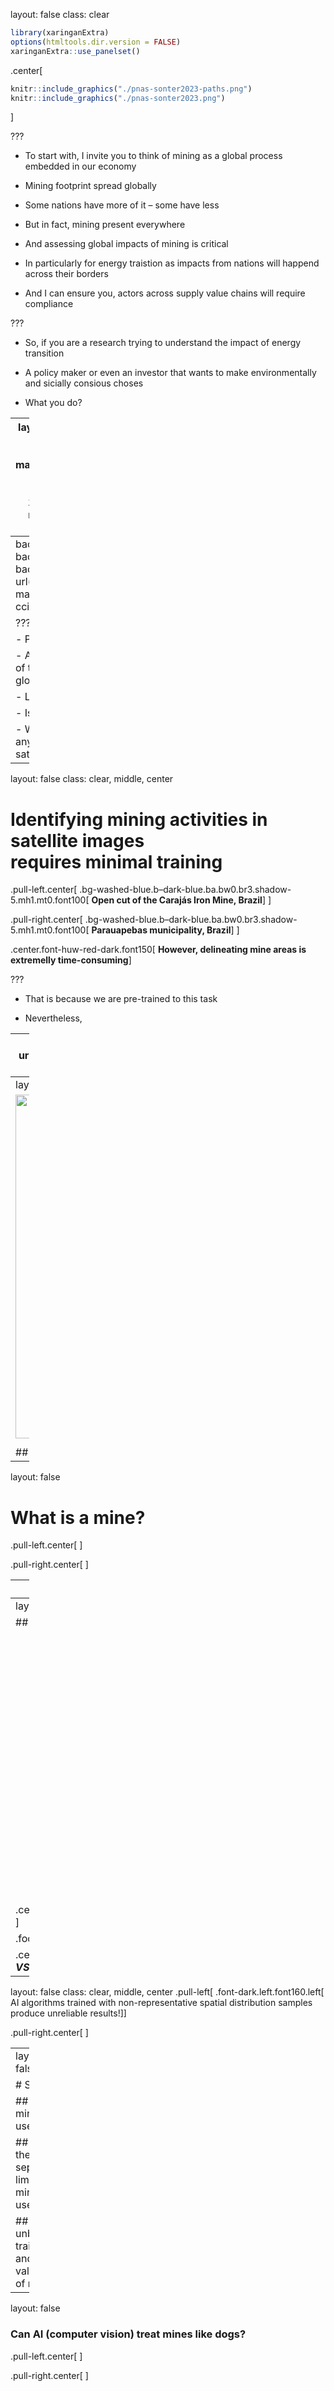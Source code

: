 layout: false
class: clear

```r
library(xaringanExtra)
options(htmltools.dir.version = FALSE)
xaringanExtra::use_panelset()
```


.center[
```r
knitr::include_graphics("./pnas-sonter2023-paths.png")
knitr::include_graphics("./pnas-sonter2023.png")
```
]


???

- To start with, I invite you to think of mining as a global process embedded in our economy

- Mining footprint spread globally

- Some nations have more of it -- some have less

- But in fact, mining present everywhere 

- And assessing global impacts of mining is critical

- In particularly for energy traistion as impacts from nations will happend across their borders

- And I can ensure you, actors across supply value chains will require compliance



???

- So, if you are a research trying to understand the impact of energy transition

- A policy maker or even an investor that wants to make environmentally and sicially consious choses 

- What you do?


---
layout: false
class: clear, middle, center
background-image: url("https://www.victor-maus.com/assets/talks/img/esa-cci-land-cover.png")
background-size: 100% 105%environmnt
.footnote-right[Screenshot of [ESA CCI Land cover viewer](http://maps.elie.ucl.ac.be/CCI/viewer/)]


.bg-washed-blue.b--dark-blue.ba.bw0.br3.shadow-5.mh1.mt0.center.font-huw-red-dark.font200[**Global data sets do not address mining land use**]

???

- Well one would probably start with global data sets

- But they do not address mining land use

- Actually, it is worse than that, global maps commision mining land use into other land covewr types

---
background-size: contain
background-size: 95% 95%
background-image: url("https://www.victor-maus.com/assets/talks/img/esa-cci-carajas.png")

???

- Particularly, urban areas

- As we can see in this map, one of the largest iron ore mine globally

- Located in Brazil

- Is mapped as urban area

- We will probably agree that, anyo of us would correctly label satellite images of this two areas


---
layout: false
class: clear, middle, center

# Identifying mining activities in satellite images <br>requires minimal training

.pull-left.center[
.bg-washed-blue.b--dark-blue.ba.bw0.br3.shadow-5.mh1.mt0.font100[
**Open cut of the Carajás Iron Mine, Brazil**
]
<div class="copyright-container">
  <img src="https://www.victor-maus.com/assets/talks/img/carajas-mine-satellite.png" height="350">
  <div class="copyright-bottom-left2 font-light">Figure: <a href="https://www.fineprint.global/viewer">FINEPRINT Viewer</a></div>
</div>
]

.pull-right.center[
.bg-washed-blue.b--dark-blue.ba.bw0.br3.shadow-5.mh1.mt0.font100[
**Parauapebas municipality, Brazil**
]
<div class="copyright-container">
  <img src="https://www.victor-maus.com/assets/talks/img/parauapebas-city-satellite.png" height="350"/>
  <div class="copyright-bottom-left2 font-light">Figure: <a href="https://www.fineprint.global/viewer">FINEPRINT Viewer</a></div>
</div>
]

.center.font-huw-red-dark.font150[
  **However, delineating mine areas is extremelly time-consuming**
]


???

- That is because we are pre-trained to this task

- Nevertheless, 


---
layout: false
class: clear, middle, center
background-image: url("https://www.victor-maus.com/assets/talks/img/global-mining-map.png")


.footnote-right.font-light[[Maus et al. (2020, 2022)](http://doi.org/10.1038/s41597-022-01547-4) *Nature Scientific Data*]

<!-- .bg-washed-blue.b--dark-blue.ba.bw0.br3.shadow-5.mh1.mt0.center.font-huw-red-dark.font200[**How to keep track of existing mines and new ones?**] -->


---
layout: false
class: clear

<img src="https://www.victor-maus.com/assets/talks/img/mine-time-tag.png" height="550"/>

<!-- .footnote-right[Maus & Luckeneder (Ongoing)] -->

## How to keep track of existing mines and new ones? AI


---
layout: false

# What is a mine?

.pull-left.center[
<div class="copyright-container">
  <img src="https://images.saymedia-content.com/.image/t_share/MTc0MTExODE4NDE4MzAwNDgy/key-concepts-of-the-philosophy-of-plato.jpg" height="450">
</div>
**Plato**
]

.pull-right.center[
<div class="copyright-container">
  <img src="https://upload.wikimedia.org/wikipedia/commons/thumb/4/45/Ludwig_Wittgenstein_1929.jpg/220px-Ludwig_Wittgenstein_1929.jpg" height="450"/>
</div>
**Ludwig Wittgenstein**
]

---
layout: false

# Mine

<br>
<br>
<br>
.font150["*An excavation or system of excavations made underground for the extraction of metals or metallic ores, coal, salt, precious stones, (less commonly) building stone, clay, etc.; an open-air excavation for the extraction of such substances. Also: a place where such excavations are conducted. Source: Oxford English Dictionay*"]

---
layout: false

## Mine land use composed of various land cover types

.center[<img src="https://ars.els-cdn.com/content/image/1-s2.0-S0959378019305023-gr3.jpg" height="450"/>]

.footnote-right.font-light[[Werner et al. (2020)](https://doi.org/10.1016/j.gloenvcha.2019.102007)]

.center.font-huw-red-dark.font150[
  **High intra-class variability *VS* inter-class separability**
]

---
layout: false
class: clear, middle, center
.pull-left[
.font-dark.left.font160.left[
AI algorithms trained with non-representative spatial distribution samples produce unreliable results!
]]

.pull-right.center[
<div class="copyright-container">
  <img src="https://media.springernature.com/full/springer-static/image/art%3A10.1038%2Fs41467-022-29838-9/MediaObjects/41467_2022_29838_Fig1_HTML.png?as=webp" height="600"/>
  <div class="copyright-bottom-left2 font-light"><a href="https://www.nature.com/articles/s41467-022-29838-9">Meyer & Pebesma, 2022</a></div>
</div>
]


---
layout: false

# Summary

## What is mine land use?

## What is the separability limit for mine land use?

## How to unbias training and validation of models?


---
layout: false

### Can AI (computer vision) treat mines like dogs?
.pull-left.center[
<div class="copyright-container">
  <img src="https://www.victor-maus.com/assets/talks/img/dog-by-Tiina-Hayha-CC-BY-SA-4-0.jpg" height="350"/>
  <div class="copyright-bottom-left2">Photo by Tiina Häyhä <a href='https://creativecommons.org/licenses/by-sa/4.0'>CC BY-SA 4.0 license</a></div>
</div>
# Thank you!
.font100[victor.maus@wu.ac.at]<br>
.font100[<a href='https://vwmaus.github.io'>vwmaus.github.io</a>]
]

.pull-right.center[
<div class="copyright-container">
  <img src="https://www.victor-maus.com/assets/talks/img/carajas-mine-satellite-dog.png" height="350"/>
  <div class="copyright-bottom-left2">Screenshots of <a href="https://goo.gl/maps/xDkqyGdMAn8ZJTZJ7">Google Maps</a></div>
</div>
<img src="https://www.victor-maus.com/assets/talks/img/qrcode_www.victor-maus.com.png" height="190"/><br>
]



